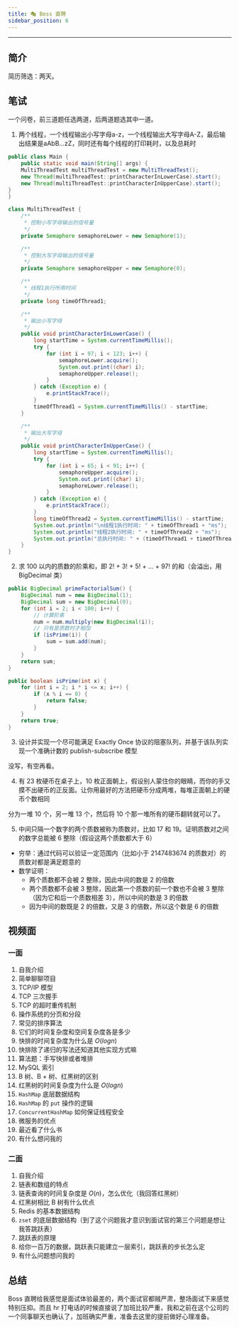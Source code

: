 ```yaml
---
title: 🎭 Boss 直聘
sidebar_position: 6
---
```


----

## 简介
简历筛选：两天。

## 笔试

一个问卷，前三道题任选两道，后两道题选其中一道。

1. 两个线程，一个线程输出小写字母a-z，一个线程输出大写字母A-Z，最后输出结果是aAbB...zZ，同时还有每个线程的打印耗时，以及总耗时

```java
public class Main {
    public static void main(String[] args) {
    MultiThreadTest multiThreadTest = new MultiThreadTest();
    new Thread(multiThreadTest::printCharacterInLowerCase).start();
    new Thread(multiThreadTest::printCharacterInUpperCase).start();
}
}

class MultiThreadTest {
    /**
     * 控制小写字母输出的信号量
     */
    private Semaphore semaphoreLower = new Semaphore(1);

    /**
     * 控制大写字母输出的信号量
     */
    private Semaphore semaphoreUpper = new Semaphore(0);

    /**
     * 线程1执行所用时间
     */
    private long timeOfThread1;

    /**
     * 输出小写字母
     */
    public void printCharacterInLowerCase() {
        long startTime = System.currentTimeMillis();
        try {
            for (int i = 97; i < 123; i++) {
                semaphoreLower.acquire();
                System.out.print((char) i);
                semaphoreUpper.release();
            }
        } catch (Exception e) {
            e.printStackTrace();
        }
        timeOfThread1 = System.currentTimeMillis() - startTime;
    }

    /**
     * 输出大写字母
     */
    public void printCharacterInUpperCase() {
        long startTime = System.currentTimeMillis();
        try {
            for (int i = 65; i < 91; i++) {
                semaphoreUpper.acquire();
                System.out.print((char) i);
                semaphoreLower.release();
            }
        } catch (Exception e) {
            e.printStackTrace();
        }
        long timeOfThread2 = System.currentTimeMillis() - startTime;
        System.out.println("\n线程1执行时间: " + timeOfThread1 + "ms");
        System.out.println("线程2执行时间: " + timeOfThread2 + "ms");
        System.out.println("总执行时间: " + (timeOfThread1 + timeOfThread2) + "ms");
    }
}
```

2. 求 100 以内的质数的阶乘和，即 2! + 3! + 5! + ... + 97! 的和（会溢出，用 BigDecimal 类）

```java
public BigDecimal primeFactorialSum() {
    BigDecimal num = new BigDecimal(1);
    BigDecimal sum = new BigDecimal(0);
    for (int i = 2; i < 100; i++) {
        // 计算阶乘
        num = num.multiply(new BigDecimal(i));
        // 只有是质数时才相加
        if (isPrime(i)) {
            sum = sum.add(num);
        }
    }
    return sum;
}

public boolean isPrime(int x) {
    for (int i = 2; i * i <= x; i++) {
        if (x % i == 0) {
            return false;
        }
    }
    return true;
}
```

3. 设计并实现一个尽可能满足 Exactly Once 协议的阻塞队列，并基于该队列实现一个准确计数的 publish-subscribe 模型

没写，有空再看。

4. 有 23 枚硬币在桌子上，10 枚正面朝上，假设别人蒙住你的眼睛，而你的手又摸不出硬币的正反面。让你用最好的方法把硬币分成两堆，每堆正面朝上的硬币个数相同

分为一堆 10 个，另一堆 13 个，然后将 10 个那一堆所有的硬币翻转就可以了。

5. 中间只隔一个数字的两个质数被称为质数对，比如 17 和 19。证明质数对之间的数字总能被 6 整除（假设这两个质数都大于 6）

- 穷举：通过代码可以验证一定范围内（比如小于 2147483674 的质数对）的质数对都是满足题意的
- 数学证明：
    - 两个质数都不会被 2 整除，因此中间的数是 2 的倍数
    - 两个质数都不会被 3 整除，因此第一个质数的前一个数也不会被 3 整除（因为它和后一个质数相差 3），所以中间的数是 3 的倍数
    - 因为中间的数既是 2 的倍数，又是 3 的倍数，所以这个数是 6 的倍数

## 视频面
### 一面

1. 自我介绍
2. 简单聊聊项目
3. TCP/IP 模型
4. TCP 三次握手
5. TCP 的超时重传机制
6. 操作系统的分页和分段
7. 常见的排序算法
8. 它们的时间复杂度和空间复杂度各是多少
9. 快排的时间复杂度为什么是 $O(logn)$
10. 快排除了递归的写法还知道其他实现方式嘛
11. 算法题：手写快排或者堆排
12. MySQL 索引
13. B 树、B + 树、红黑树的区别
14. 红黑树的时间复杂度为什么是 $O(logn)$
15. `HashMap` 底层数据结构
16. `HashMap` 的 `put` 操作的逻辑
17. `ConcurrentHashMap` 如何保证线程安全
18. 微服务的优点
19. 最近看了什么书
20. 有什么想问我的

### 二面

1. 自我介绍
2. 链表和数组的特点
3. 链表查询的时间复杂度是 $O(n)$，怎么优化（我回答红黑树）
4. 红黑树相比 B 树有什么优点
5. Redis 的基本数据结构
6. `zset` 的底层数据结构（到了这个问题我才意识到面试官的第三个问题是想让我答跳跃表）
7. 跳跃表的原理
8. 给你一百万的数据，跳跃表只能建立一层索引，跳跃表的步长怎么定
9. 有什么问题想问我的

## 总结

Boss 直聘给我感觉是面试体验最差的，两个面试官都贼严肃，整场面试下来感觉特别压抑。而且 hr 打电话的时候直接说了加班比较严重，我和之前在这个公司的一个同事聊天也确认了，加班确实严重，准备去这里的提前做好心理准备。
